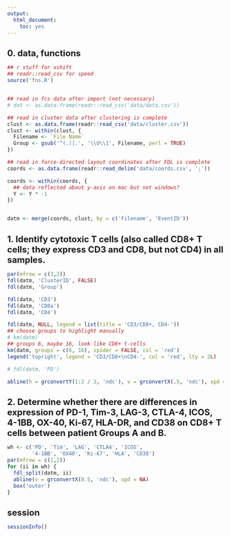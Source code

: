 ```yaml
---
output:
  html_document:
    toc: yes
---
```


<style>h1 {font-size: 15pt;}</style>

# 0. data, functions

```r
## r stuff for xshift
## readr::read_csv for speed
source('fns.R')


## read in fcs data after import (not necessary)
# dat <- as.data.frame(readr::read_csv('data/data.csv'))

## read in cluster data after clustering is complete
clust <- as.data.frame(readr::read_csv('data/cluster.csv'))
clust <- within(clust, {
  Filename <- `File Name`
  Group <- gsub('^(.)|.', '\\U\\1', Filename, perl = TRUE)
})

## read in force-directed layout coordinates after FDL is complete
coords <- as.data.frame(readr::read_delim('data/coords.csv', ';'))

coords <- within(coords, {
  ## data reflected about y-axis on mac but not windows?
  Y <- Y * -1
})


datm <- merge(coords, clust, by = c('Filename', 'EventID'))
```

# 1. Identify cytotoxic T cells (also called CD8+ T cells; they express CD3 and CD8, but not CD4) in all samples.

```r
par(mfrow = c(3,2))
fdl(datm, 'ClusterID', FALSE)
fdl(datm, 'Group')

fdl(datm, 'CD3')
fdl(datm, 'CD8a')
fdl(datm, 'CD4')

fdl(datm, NULL, legend = list(title = 'CD3/CD8+, CD4-'))
## choose groups to highlight manually
# km(datm)
## groups 6, maybe 16, look like CD8+ t-cells
km(datm, groups = c(6, 16), spider = FALSE, col = 'red')
legend('topright', legend = 'CD3/CD8+\nCD4-', col = 'red', lty = 2L)

# fdl(datm, 'PD')

abline(h = grconvertY(1:2 / 3, 'ndc'), v = grconvertX(.5, 'ndc'), xpd = NA)
```

# 2. Determine whether there are differences in expression of PD-1, Tim-3, LAG-3, CTLA-4, ICOS, 4-1BB, OX-40, Ki-67, HLA-DR, and CD38 on CD8+ T cells between patient Groups A and B.

```r
wh <- c('PD', 'Tim', 'LAG', 'CTLA4', 'ICOS',
        '4-1BB', 'OX40', 'Ki-67', 'HLA', 'CD38')
par(mfrow = c(1,2))
for (ii in wh) {
  fdl_split(datm, ii)
  abline(v = grconvertX(0.5, 'ndc'), xpd = NA)
  box('outer')
}
```

# session

```r
sessionInfo()
```
